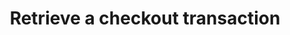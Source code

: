 ---
title: Retrieve a checkout transaction
openapi: get /api/v1/checkout/{transactionRef}/verify
---